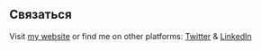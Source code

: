 ## Связаться

Visit [my website](https://www.lekoarts.de?utm_source=cara&utm_medium=Starter) or find me on other platforms: [Twitter](https://www.twitter.com/lekoarts_de) & [LinkedIn](https://www.linkedin.com/in/lennart-joergens/)
